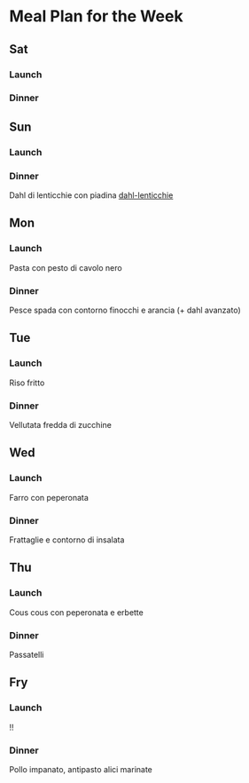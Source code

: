 =Meal Plan for the Week=

==Sat==
===Launch===

===Dinner===



==Sun==
===Launch===

===Dinner===
Dahl di lenticchie con piadina [[dahl-lenticchie]]


==Mon==
===Launch===
Pasta con pesto di cavolo nero
===Dinner===
Pesce spada con contorno finocchi e arancia (+ dahl avanzato)


==Tue==
===Launch===
Riso fritto
===Dinner===
Vellutata fredda di zucchine


==Wed==
===Launch===
Farro con peperonata
===Dinner===
Frattaglie e contorno di insalata


==Thu==
===Launch===
Cous cous con peperonata e erbette
===Dinner===
Passatelli


==Fry==
===Launch===
!!
===Dinner===
Pollo impanato, antipasto alici marinate
